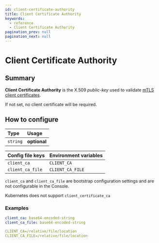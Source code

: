 ```yaml
---
id: client-certificate-authority
title: Client Certificate Authority
keywords:
  - reference
  - Client Certificate Authority
pagination_prev: null
pagination_next: null
---
```



# Client Certificate Authority

## Summary

**Client Certificate Authority** is the X.509 _public-key_ used to validate [mTLS client certificates](/docs/capabilities/mtls-clients).

If not set, no client certificate will be required.

## How to configure

| **Type** | **Usage**    |
| :------- | :----------- |
| `string` | **optional** |

<Tabs>
<TabItem value="Core" label="Core">

| **Config file keys** | **Environment variables** |
| :------------------- | :------------------------ |
| `client_ca`          | `CLIENT_CA`               |
| `client_ca_file`     | `CLIENT_CA_FILE`          |

</TabItem>
<TabItem value="Enterprise" label="Enterprise">

`client_ca` and `client_ca_file` are bootstrap configuration settings and are not configurable in the Console.

</TabItem>
<TabItem value="Kubernetes" label="Kubernetes">

Kubernetes does not support `client_certificate_ca`

</TabItem>
</Tabs>

### Examples

```yaml
client_ca: base64-encoded-string
client_ca_file: base64-encoded-string

CLIENT_CA=/relative/file/location
CLIENT_CA_FILE=/relative/file/location
```
